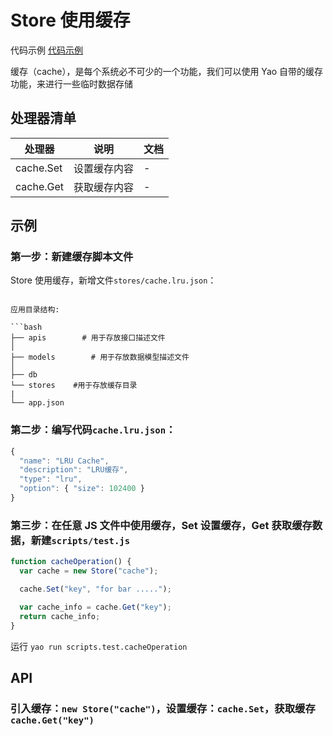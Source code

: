 # Store 使用缓存

代码示例 [代码示例](#示例)

缓存（cache），是每个系统必不可少的一个功能，我们可以使用 Yao 自带的缓存功能，来进行一些临时数据存储

## 处理器清单

| 处理器    | 说明         | 文档 |
| --------- | ------------ | ---- |
| cache.Set | 设置缓存内容 | -    |
| cache.Get | 获取缓存内容 | -    |

## 示例

### 第一步：新建缓存脚本文件

Store 使用缓存，新增文件`stores/cache.lru.json`：

````

应用目录结构:

```bash
├── apis        # 用于存放接口描述文件
│
├── models        # 用于存放数据模型描述文件
│
├── db
└── stores    #用于存放缓存目录
|
└── app.json
````

### 第二步：编写代码`cache.lru.json`：

```javascript
{
  "name": "LRU Cache",
  "description": "LRU缓存",
  "type": "lru",
  "option": { "size": 102400 }
}

```

### 第三步：在任意 JS 文件中使用缓存，Set 设置缓存，Get 获取缓存数据，新建`scripts/test.js`

```javascript
function cacheOperation() {
  var cache = new Store("cache");

  cache.Set("key", "for bar .....");

  var cache_info = cache.Get("key");
  return cache_info;
}
```

运行 `yao run scripts.test.cacheOperation`

## API

### 引入缓存：`new Store("cache")`，设置缓存：`cache.Set`，获取缓存`cache.Get("key")`

<Div style={{ display: "flex", justifyContent: "space-between" }}>
  <Link type="prev" title="Import" link="手册/Widgets/Import"></Link>
  <Link type="next" title="Task" link="手册/Widgets/Task"></Link>
</Div>
